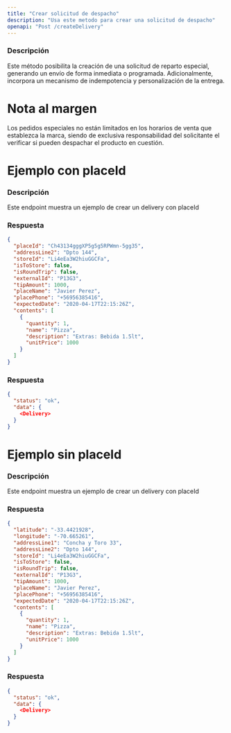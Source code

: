 ```yaml
---
title: "Crear solicitud de despacho"
description: "Usa este metodo para crear una solicitud de despacho"
openapi: "Post /createDelivery"
---
```


### Descripción

Este método posibilita la creación de una solicitud de reparto especial, generando un envío de forma inmediata o programada. Adicionalmente, incorpora un mecanismo de indempotencia y personalización de la entrega.

# Nota al margen

Los pedidos especiales no están limitados en los horarios de venta que establezca la marca, siendo de exclusiva responsabilidad del solicitante el verificar si pueden despachar el producto en cuestión.


# Ejemplo con placeId


### Descripción
Este endpoint muestra un ejemplo de crear un delivery con placeId

### Respuesta
```json
{
  "placeId": "Ch43134gggXP5g5g5RPWmn-5gg35",
  "addressLine2": "Dpto 144",
  "storeId": "Li4eEa3W2hiuGGCFa",
  "isToStore": false,
  "isRoundTrip": false,
  "externalId": "P13G3",
  "tipAmount": 1000,
  "placeName": "Javier Perez",
  "placePhone": "+56956385416",
  "expectedDate": "2020-04-17T22:15:26Z",
  "contents": [
    {
      "quantity": 1,
      "name": "Pizza",
      "description": "Extras: Bebida 1.5lt",
      "unitPrice": 1000
    }
  ]
}
```
 ### Respuesta
```json
{
  "status": "ok",
  "data": {
    <Delivery>
  }
}
```
# Ejemplo sin placeId


### Descripción
Este endpoint muestra un ejemplo de crear un delivery con placeId

### Respuesta
```json
{
  "latitude": "-33.4421928",
  "longitude": "-70.665261",
  "addressLine1": "Concha y Toro 33",
  "addressLine2": "Dpto 144",
  "storeId": "Li4eEa3W2hiuGGCFa",
  "isToStore": false,
  "isRoundTrip": false,
  "externalId": "P13G3",
  "tipAmount": 1000,
  "placeName": "Javier Perez",
  "placePhone": "+56956385416",
  "expectedDate": "2020-04-17T22:15:26Z",
  "contents": [
    {
      "quantity": 1,
      "name": "Pizza",
      "description": "Extras: Bebida 1.5lt",
      "unitPrice": 1000
    }
  ]
}
```
 ### Respuesta
```json
{
  "status": "ok",
  "data": {
    <Delivery>
  }
}
```